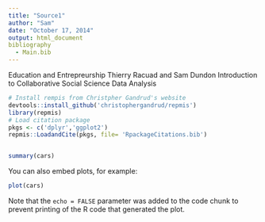 ```yaml
---
title: "Source1"
author: "Sam"
date: "October 17, 2014"
output: html_document
bibliography
  - Main.bib
---
```


Education and Entrepreurship
Thierry Racuad and Sam Dundon
Introduction to Collaborative Social Science Data Analysis



```r
# Install rempis from Christpher Gandrud's website
devtools::install_github('christophergandrud/repmis')
library(repmis)
# Load citation package
pkgs <- c('dplyr','ggplot2')
repmis::LoadandCite(pkgs, file= 'RpackageCitations.bib')


summary(cars)
```

You can also embed plots, for example:

```r
plot(cars)
```

Note that the `echo = FALSE` parameter was added to the code chunk to prevent printing of the R code that generated the plot.
